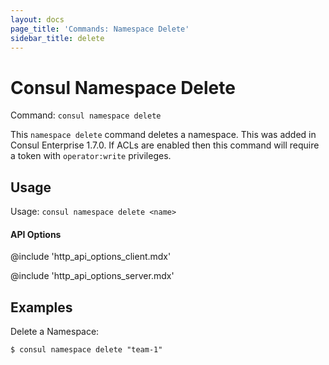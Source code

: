 ```yaml
---
layout: docs
page_title: 'Commands: Namespace Delete'
sidebar_title: delete
---
```


# Consul Namespace Delete

Command: `consul namespace delete`

<EnterpriseAlert product="consul" />

This `namespace delete` command deletes a namespace. This was added in Consul Enterprise 1.7.0. If
ACLs are enabled then this command will require a token with `operator:write` privileges.

## Usage

Usage: `consul namespace delete <name>`

#### API Options

@include 'http_api_options_client.mdx'

@include 'http_api_options_server.mdx'

## Examples

Delete a Namespace:

```shell
$ consul namespace delete "team-1"
```
